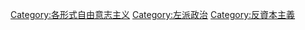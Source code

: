 [[Category:各形式自由意志主义|Category:各形式自由意志主义]]
[[Category:左派政治|Category:左派政治]]
[[Category:反資本主義|Category:反資本主義]]